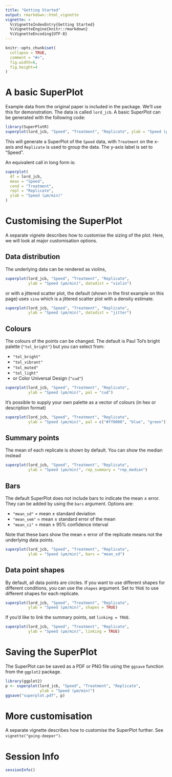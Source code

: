 ```yaml
---
title: "Getting Started"
output: rmarkdown::html_vignette
vignette: >
  %\VignetteIndexEntry{Getting Started}
  %\VignetteEngine{knitr::rmarkdown}
  %\VignetteEncoding{UTF-8}
---
```


```r
knitr::opts_chunk$set(
  collapse = TRUE,
  comment = "#>",
  fig.width=6,
  fig.height=4
)
```

# A basic SuperPlot

Example data from the original paper is included in the package. We'll use this
for demonstration. The data is called `lord_jcb`.
A basic SuperPlot can be generated with the following code:

```r
library(SuperPlotR)
superplot(lord_jcb, "Speed", "Treatment", "Replicate", ylab = "Speed (µm/min)")
```

This will generate a SuperPlot of the `Speed` data, with `Treatment` on the
x-axis and `Replicate` is used to group the data. The y-axis label is set to
"Speed".

An equivalent call in long form is:

```r
superplot(
  df = lord_jcb,
  meas = "Speed",
  cond = "Treatment",
  repl = "Replicate",
  ylab = "Speed (µm/min)"
)
```

# Customising the SuperPlot

A separate vignete describes how to customise the sizing of the plot. Here, we
will look at major customisation options.

## Data distribution

The underlying data can be rendered as violins,

```r
superplot(lord_jcb, "Speed", "Treatment", "Replicate",
          ylab = "Speed (µm/min)", datadist = "violin")
```

or with a jittered scatter plot, the default (shown in the first example on this
page) uses `sina` which is a jittered scatter plot with a density estimate.

```r
superplot(lord_jcb, "Speed", "Treatment", "Replicate",
          ylab = "Speed (µm/min)", datadist = "jitter")
```

## Colours

The colours of the points can be changed. The default is Paul Tol's bright
palette (`"tol_bright"`) but you can select from:

- `"tol_bright"`
- `"tol_vibrant"`
- `"tol_muted"`
- `"tol_light"`
- or Color Universal Design (`"cud"`)

```r
superplot(lord_jcb, "Speed", "Treatment", "Replicate",
          ylab = "Speed (µm/min)", pal = "cud")
```

It's possible to supply your own palette as a vector of colours (in hex or
description format)

```r
superplot(lord_jcb, "Speed", "Treatment", "Replicate",
          ylab = "Speed (µm/min)", pal = c("#ff0000", "blue", "green"))
```

## Summary points

The mean of each replicate is shown by default. You can show the median instead

```r
superplot(lord_jcb, "Speed", "Treatment", "Replicate",
          ylab = "Speed (µm/min)", rep_summary = "rep_median")
```

## Bars

The default SuperPlot does not include bars to indicate the mean ± error. They
can be added by using the `bars` argument. Options are:

- `"mean_sd"` = mean ± standard deviation
- `"mean_sem"` = mean ± standard error of the mean
- `"mean_ci"` = mean ± 95% confidence interval

Note that these bars show the mean ± error of the replicate means not the
underlying data points.

```r
superplot(lord_jcb, "Speed", "Treatment", "Replicate",
          ylab = "Speed (µm/min)", bars = "mean_sd")
```

## Data point shapes

By default, all data points are circles. If you want to use different shapes for
different conditions, you can use the `shapes` argument. Set to `TRUE` to use
different shapes for each replicate.

```r
superplot(lord_jcb, "Speed", "Treatment", "Replicate",
          ylab = "Speed (µm/min)", shapes = TRUE)
```

If you'd like to link the summary points, set `linking = TRUE`.

```r
superplot(lord_jcb, "Speed", "Treatment", "Replicate",
          ylab = "Speed (µm/min)", linking = TRUE)
```

# Saving the SuperPlot

The SuperPlot can be saved as a PDF or PNG file using the `ggsave` function from
the `ggplot2` package.

```r
library(ggplot2)
p <- superplot(lord_jcb, "Speed", "Treatment", "Replicate",
               ylab = "Speed (µm/min)")
ggsave("superplot.pdf", p)
```

# More customisation

A separate vignette describes how to customise the SuperPlot further.
See `vignette("going-deeper")`.

# Session Info

```r
sessionInfo()
```

